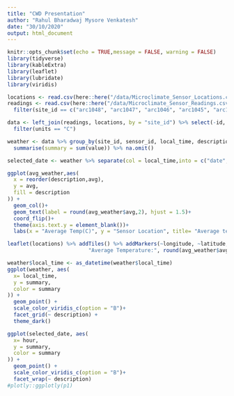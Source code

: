 ```yaml
---
title: "CWD Presentation"
author: "Rahul Bharadwaj Mysore Venkatesh"
date: "30/10/2020"
output: html_document
---
```


```r
knitr::opts_chunk$set(echo = TRUE,message = FALSE, warning = FALSE)
library(tidyverse)
library(kableExtra)
library(leaflet)
library(lubridate)
library(viridis)
```


```r
locations <- read.csv(here::here("/data/Microclimate_Sensor_Locations.csv"))
readings <- read.csv(here::here("/data/Microclimate_Sensor_Readings.csv")) %>%
  filter(site_id == c("arc1048", "arc1047", "arc1046", "arc1045", "arc1050"))
```


```r
data <- left_join(readings, locations, by = "site_id") %>% select(-id, -location, -type, -last_data) %>%
  filter(units == "C")

weather <- data %>% group_by(site_id, sensor_id, local_time, description, latitude, longitude) %>%
  summarise(summary = sum(value)) %>% na.omit() 

selected_date <- weather %>% separate(col = local_time,into = c("date","time"), sep = " ") %>% separate(col = time, into = c("hour","mm:ss"),sep = ":") %>% filter(date %in% c("2019/12/20", "2020/06/05"))
```



```r
ggplot(avg_weather,aes(
  x = reorder(description,avg),
  y = avg,
  fill = description
)) +
  geom_col()+
  geom_text(label = round(avg_weather$avg,2), hjust = 1.5)+ 
  coord_flip()+
  theme(axis.text.y = element_blank())+
  labs(x = "Average Temp(C)", y = "Sensor Location", title= "Average temperatures across Melbourne",fill = "Sensor Location")

```

```r
leaflet(locations) %>% addTiles() %>% addMarkers(~longitude, ~latitude, popup = paste("Location:", locations$description, "<br>",
                          "Average Temperature:", round(avg_weather$avg,2)),radius = avg_weather$avg)
```


```r
weather$local_time <- as_datetime(weather$local_time) 
ggplot(weather, aes(
  x= local_time,
  y = summary,
  color = summary
)) +
  geom_point() +
  scale_color_viridis_c(option = "B")+
  facet_grid(~ description) +
  theme_dark()
```
```r
ggplot(selected_date, aes(
  x= hour,
  y = summary,
  color = summary
)) +
  geom_point() +
  scale_color_viridis_c(option = "B")+
  facet_wrap(~ description) 
#plotly::ggplotly(p1)
```

